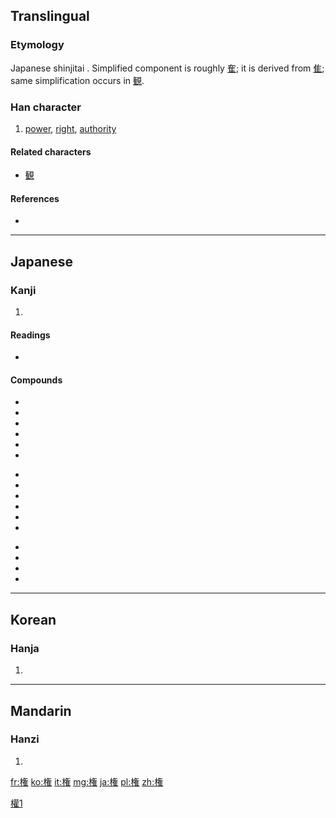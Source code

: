 {{also|權|权}}
==Translingual==
{{ja-forms|権|[[权]]|[[權]]}}

===Etymology===
Japanese shinjitai {{Han simp|權|f=雚}}. Simplified component is roughly [[隺]]; it is derived from [[隹]]; same simplification occurs in [[観]].

===Han character===
{{Han char|rn=75|rad=木|as=11|sn=15|four=|canj=木人大土 (DOKG)}}

# [[power]], [[right]], [[authority]]

====Related characters====
{{rfc-header|Related characters|lang=mul}}
* [[観]]

====References====
* {{Han ref|kx=0551.181|dkj=15484|dj=0939.180|hdz=80020.260|uh=6A29|ud=27177}}

----

==Japanese==

===Kanji===
{{ja-kanji|grade=6|rs=木11}}

# {{defn|Japanese|sort=木11}}

====Readings====
* {{ja-readings|on=[[けん]] (ken), [[ごん]] (gon)|kun=[[おもり]] (omori), [[はかる]] (hakaru), [[かり]] (kari)}}

====Compounds====
{{top3}}
*{{l|ja|sc=Jpan|権威|tr=けんい, ken'i}}
*{{l|ja|sc=Jpan|権益|tr=けんえき, ken'eki}}
*{{l|ja|sc=Jpan|権官|tr=ごんかん, gonkan}}
*{{l|ja|sc=Jpan|権化|tr=ごんげ, gonge}}
*{{l|ja|sc=Jpan|権限|tr=けんげん, kengen}}
*{{l|ja|sc=Jpan|権勢|tr=けんせい, kensei}}
{{mid3}}
*{{l|ja|sc=Jpan|権能|tr=けんのう, kennō}}
*{{l|ja|sc=Jpan|権謀術数|tr=けんぼうじゅっすう, kenbōjussū}}
*{{l|ja|sc=Jpan|権利|tr=けんり, kenri}}
*{{l|ja|sc=Jpan|権力|tr=けんりょく, kenryoku}}
*{{l|ja|sc=Jpan|官権|tr=かんけん, kanken}}
*{{l|ja|sc=Jpan|公権|tr=こうけん, kōken}}
{{mid3}}
*{{l|ja|sc=Jpan|私権|tr=しけん, siken}}
*{{l|ja|sc=Jpan|自然権|tr=しぜんけん, sizenken}}
*{{l|ja|sc=Jpan|特権|tr=とっけん, tokken}}
*{{l|ja|sc=Jpan|利権|tr=りけん, riken}}
{{bottom}}

----

==Korean==

===Hanja===
{{ko-hanja|hangeul=권|eumhun=|rv=gwon|mr=kwŏn|y=kwen}}

# {{defn|Korean|sort=木11}}

----

==Mandarin==

===Hanzi===
{{cmn-hanzi|pin=[[quán]] ([[quan2]])|wg=ch'üan<sup>2</sup>}}

# {{defn|Mandarin|sort=木11}}

[[Category:CJKV characters simplified differently in Japan and China|權1]]

[[fr:権]]
[[ko:権]]
[[it:権]]
[[mg:権]]
[[ja:権]]
[[pl:権]]
[[zh:権]]